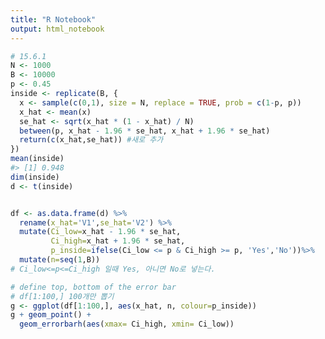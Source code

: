 ```yaml
---
title: "R Notebook"
output: html_notebook
---
```




```r
# 15.6.1
N <- 1000
B <- 10000
p <- 0.45
inside <- replicate(B, {
  x <- sample(c(0,1), size = N, replace = TRUE, prob = c(1-p, p))
  x_hat <- mean(x)
  se_hat <- sqrt(x_hat * (1 - x_hat) / N)
  between(p, x_hat - 1.96 * se_hat, x_hat + 1.96 * se_hat)
  return(c(x_hat,se_hat)) #새로 추가
})
mean(inside)
#> [1] 0.948
dim(inside)
d <- t(inside)


df <- as.data.frame(d) %>%
  rename(x_hat='V1',se_hat='V2') %>%
  mutate(Ci_low=x_hat - 1.96 * se_hat,
         Ci_high=x_hat + 1.96 * se_hat,
         p_inside=ifelse(Ci_low <= p & Ci_high >= p, 'Yes','No'))%>%
  mutate(n=seq(1,B))
# Ci_low<=p<=Ci_high 일때 Yes, 아니면 No로 넣는다.

# define top, bottom of the error bar
# df[1:100,] 100개만 뽑기
g <- ggplot(df[1:100,], aes(x_hat, n, colour=p_inside))
g + geom_point() +
  geom_errorbarh(aes(xmax= Ci_high, xmin= Ci_low))


```


